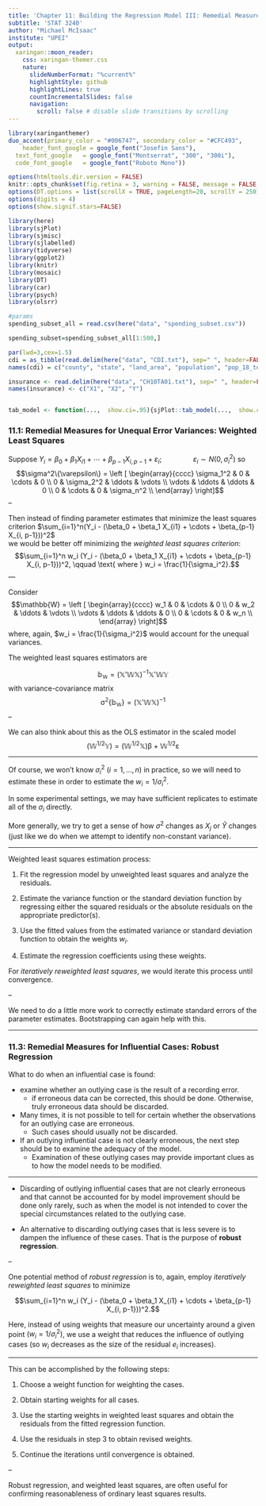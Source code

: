 ```yaml
---
title: 'Chapter 11: Building the Regression Model III: Remedial Measures'
subtitle: 'STAT 3240'
author: "Michael McIsaac"
institute: "UPEI"
output:
  xaringan::moon_reader:
    css: xaringan-themer.css
    nature:
      slideNumberFormat: "%current%"
      highlightStyle: github
      highlightLines: true
      countIncrementalSlides: false
      navigation:
        scroll: false # disable slide transitions by scrolling
---
```


```r
library(xaringanthemer)
duo_accent(primary_color = "#006747", secondary_color = "#CFC493",   
	header_font_google = google_font("Josefin Sans"),
  text_font_google   = google_font("Montserrat", "300", "300i"),
  code_font_google   = google_font("Roboto Mono"))
```		



```r
options(htmltools.dir.version = FALSE)
knitr::opts_chunk$set(fig.retina = 3, warning = FALSE, message = FALSE, fig.align="center", fig.height=5.5)
options(DT.options = list(scrollX = TRUE, pageLength=20, scrollY = 250))
options(digits = 4)
options(show.signif.stars=FALSE)

library(here)
library(sjPlot)
library(sjmisc)
library(sjlabelled)
library(tidyverse)
library(ggplot2)
library(knitr)
library(mosaic)
library(DT)
library(car)
library(psych)
library(olsrr)

#params
spending_subset_all = read.csv(here("data", "spending_subset.csv"))

spending_subset=spending_subset_all[1:500,]

par(lwd=3,cex=1.5) 
cdi = as_tibble(read.delim(here("data", "CDI.txt"), sep=" ", header=FALSE)[,-c(1:2)] %>% mutate(V18 = recode_factor(V18, "NE", "NC", "S", "W")))
names(cdi) = c("county", "state", "land_area", "population", "pop_18_to_34", "pop_65", "number_physicians", "number_hospital_beds", "total_serious_crimes", "high_school_grads", "bachelor_degrees", "poverty_rate", "unemployment_rate", "per_capita_income", "total_personal_income", "region")

insurance <- read.delim(here("data", "CH10TA01.txt"), sep=" ", header=FALSE)
names(insurance) <- c("X1", "X2", "Y")


tab_model <- function(...,  show.ci=.95){sjPlot::tab_model(...,  show.ci=show.ci, show.se=TRUE, collapse.ci=TRUE, show.stat=TRUE)}
```



### 11.1: Remedial Measures for Unequal Error Variances: Weighted Least Squares
Suppose $Y_i = \beta_0 + \beta_1 X_{i1} + \cdots + \beta_{p-1} X_{i, p-1} + \varepsilon_i; \qquad \qquad \varepsilon_i \sim N(0, \sigma_i^2)$
so
$$\sigma^2\{\varepsilon\} = \left [ \begin{array}{cccc} \sigma_1^2 & 0 & \cdots & 0 \\  0 & \sigma_2^2 & \ddots  & \vdots \\  \vdots & \ddots & \ddots  & 0 \\  0 & \cdots & 0 &  \sigma_n^2 \\ \end{array} \right]$$
--

Then instead of finding parameter estimates that minimize the least squares criterion
$\sum_{i=1}^n(Y_i - (\beta_0 + \beta_1 X_{i1} + \cdots + \beta_{p-1} X_{i, p-1}))^2$  
we would be better off minimizing the *weighted least squares criterion*:
$$\sum_{i=1}^n w_i (Y_i - (\beta_0 + \beta_1 X_{i1} + \cdots + \beta_{p-1} X_{i, p-1}))^2, \qquad \text{ where } w_i = \frac{1}{\sigma_i^2}.$$
---

Consider 
$$\mathbb{W} = \left [ \begin{array}{cccc} w_1 & 0 & \cdots & 0 \\  0 & w_2 & \ddots  & \vdots \\  \vdots & \ddots & \ddots  & 0 \\  0 & \cdots & 0 &  w_n \\ \end{array} \right]$$
where, again, $w_i = \frac{1}{\sigma_i^2}$ would account for the unequal variances.

The weighted least squares estimators are 

$$\mathbb{b_w} = (\mathbb{X'WX})^{-1} \mathbb{X'W Y}$$
with variance-covariance matrix 
$$\mathbb{\sigma^2\{b_{w}\}} = (\mathbb{X'WX})^{-1}$$
--

We can also think about this as the OLS estimator in the scaled model
$$(\mathbb{W}^{	1/2} \mathbb{Y}) = (\mathbb{W}^{1/2} \mathbb{X}) \mathbb{\beta} + \mathbb{W}^{1/2} \mathbb{\varepsilon}$$

---

Of course, we won't know $\sigma_i^2 \ (i=1, \ldots, n)$ in practice, so we will need to estimate these in order to estimate the $w_i = 1/\sigma_i^2$. 

In some experimental settings, we may have sufficient replicates to estimate all of the $\sigma_i$ directly. 

More generally, we try to get a sense of how  $\sigma^2$ changes as $X_j$ or $\hat Y$ changes (just like we do when we attempt to identify non-constant variance). 

---

Weighted least squares estimation process:

1. Fit the regression model by unweighted least squares and analyze the residuals.

2. Estimate the variance function or the standard deviation function by regressing either the squared residuals or the absolute residuals on the appropriate predictor(s).

3. Use the fitted values from the estimated variance or standard deviation function to obtain the weights $w_i$.

4. Estimate the regression coefficients using these weights.

For *iteratively reweighted least squares*, we would iterate this process until convergence.

--

We need to do a little more work to correctly estimate standard errors of the parameter estimates. Bootstrapping can again help with this.

---

### 11.3: Remedial Measures for Influential Cases: Robust Regression

What to do when an influential case is found: 

* examine whether an outlying case is the result of a recording error.
  + if erroneous data can be corrected, this should be done. Otherwise, truly erroneous data should be discarded. 
  
* Many times, it is not possible to tell for certain whether the observations for an outlying case are erroneous.
  + Such cases should usually not be discarded.

* If an outlying influential case is not clearly erroneous, the next step should be to examine the adequacy of the model. 
  + Examination of these outlying cases may provide important clues as to how the model needs to be modified. 

---

* Discarding of outlying influential cases that are not clearly erroneous and that cannot be accounted for by model improvement should be done only rarely, such as when the model is not intended to cover the special circumstances related to the outlying case.

* An alternative to discarding outlying cases that is less severe is to dampen the influence of these cases. That is the purpose of **robust regression**.

--

One potential method of *robust regression* is to, again, employ *iteratively reweighted least squares* to minimize

$$\sum_{i=1}^n w_i (Y_i - (\beta_0 + \beta_1 X_{i1} + \cdots + \beta_{p-1} X_{i, p-1}))^2.$$

Here, instead of using weights that measure our uncertainty around a given point $(w_i = 1/\sigma_i^2)$, we use a weight that reduces the influence of outlying cases (so $w_i$ decreases as the size of the residual $e_i$ increases). 

---

This can be accomplished by the following steps:

1. Choose a weight function for weighting the cases.

2. Obtain starting weights for all cases.

3. Use the starting weights in weighted least squares and obtain the residuals from the fitted regression function.

4. Use the residuals in step 3 to obtain revised weights. 

5. Continue the iterations until convergence is obtained.

--

Robust regression, and weighted least squares, are often useful for confirming reasonableness of ordinary least squares results.
